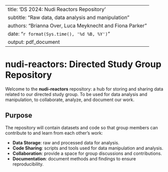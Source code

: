 
---
title: 'DS 2024: Nudi Reactors Repository'
subtitle: "Raw data, data analysis and manipulation"
authors: "Brianna Over, Luca Meyknecht and Fiona Parker"
date: "`r format(Sys.time(), '%d %B, %Y')`"
output: pdf_document
---


# nudi-reactors: Directed Study Group Repository

Welcome to the **nudi-reactors** repository: a hub for storing and sharing data related to our directed study group.
To be used for data analysis and manipulation, to collaborate, analyze, and document our work.

## Purpose

The repository will contain datasets and code so that group members can contribute to and learn from each other’s work:

- **Data Storage**: raw and processed data for analysis.
- **Code Sharing**: scripts and tools used for data manipulation and analysis.
- **Collaboration**: provide a space for group discussions and contributions.
- **Documentation**: document methods and findings to ensure reproducibility.
